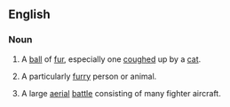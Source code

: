 ==English==

===Noun===
{{en-noun}}

#A [[ball]] of [[fur]], especially one [[cough]]ed up by a [[cat]].
#{{informal}} A particularly [[furry]] person or animal.
#{{military|slang}} A large [[aerial]] [[battle]] consisting of many fighter aircraft.
